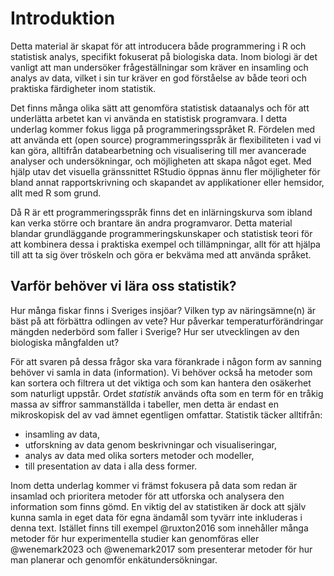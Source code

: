 # Introduktion
Detta material är skapat för att introducera både programmering i R och statistisk analys, specifikt fokuserat på biologiska data. Inom biologi är det vanligt att man undersöker frågeställningar som kräver en insamling och analys av data, vilket i sin tur kräver en god förståelse av både teori och praktiska färdigheter inom statistik.

Det finns många olika sätt att genomföra statistisk dataanalys och för att underlätta arbetet kan vi använda en statistisk programvara. I detta underlag kommer fokus ligga på programmeringsspråket R. Fördelen med att använda ett (open source) programmeringsspråk är flexibiliteten i vad vi kan göra, alltifrån databearbetning och visualisering till mer avancerade analyser och undersökningar, och möjligheten att skapa något eget. Med hjälp utav det visuella gränssnittet RStudio öppnas ännu fler möjligheter för bland annat rapportskrivning och skapandet av applikationer eller hemsidor, allt med R som grund.\footnote{Till exempel är hela detta underlag skapad i R.}

Då R är ett programmeringsspråk finns det en inlärningskurva som ibland kan verka större och brantare än andra programvaror. Detta material blandar grundläggande programmeringskunskaper och statistisk teori för att kombinera dessa i praktiska exempel och tillämpningar, allt för att hjälpa till att ta sig över tröskeln och göra er bekväma med att använda språket.  

## Varför behöver vi lära oss statistik?
Hur många fiskar finns i Sveriges insjöar? Vilken typ av näringsämne(n) är bäst på att förbättra odlingen av vete? Hur påverkar temperaturförändringar mängden nederbörd som faller i Sverige? Hur ser utvecklingen av den biologiska mångfalden ut? 

För att svaren på dessa frågor ska vara förankrade i någon form av sanning behöver vi samla in data (information). Vi behöver också ha metoder som kan sortera och filtrera ut det viktiga och som kan hantera den osäkerhet som naturligt uppstår. Ordet *statistik* används ofta som en term för en tråkig massa av siffror sammanställda i tabeller, men detta är endast en mikroskopisk del av vad ämnet egentligen omfattar. Statistik täcker alltifrån:

- insamling av data, 
- utforskning av data genom beskrivningar och visualiseringar, 
- analys av data med olika sorters metoder och modeller, 
- till presentation av data i alla dess former.

Inom detta underlag kommer vi främst fokusera på data som redan är insamlad och prioritera metoder för att utforska och analysera den information som finns gömd. En viktig del av statistiken är dock att själv kunna samla in eget data för egna ändamål som tyvärr inte inkluderas i denna text. Istället finns till exempel @ruxton2016 som innehåller många metoder för hur experimentella studier kan genomföras eller @wenemark2023 och @wenemark2017 som presenterar metoder för hur man planerar och genomför enkätundersökningar.

<!-- ```{r out.width="110%", out.height= "800px"} -->
<!-- knitr::include_url("https://canadice.shinyapps.io/book-shiny-support-functions/#anova") -->
<!-- ``` -->



